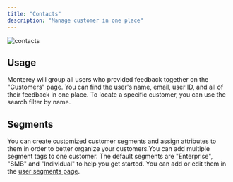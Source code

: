 ```yaml
---
title: "Contacts"
description: "Manage customer in one place"
---
```

![contacts](/images/contacts.gif)


## Usage

Monterey will group all users who provided feedback together on the "Customers" page. You can find the user's name, email, user ID, and all of their feedback in one place. To locate a specific customer, you can use the search filter by name. 


## Segments

You can create customized customer segments and assign attributes to them in order to better organize your customers.You can add multiple segment tags to one customer. 
The default segments are "Enterprise", "SMB" and "Individual" to help you get started. You can add or edit them in the [user segments page](https://app.monterey.ai/w/default/settings/user-segments). 



